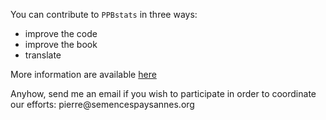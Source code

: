 You can contribute to `PPBstats` in three ways:

- improve the code
- improve the book
- translate

More information are available [here]()

Anyhow, send me an email if you wish to participate in order to coordinate our efforts: pierre@semencespaysannes.org

